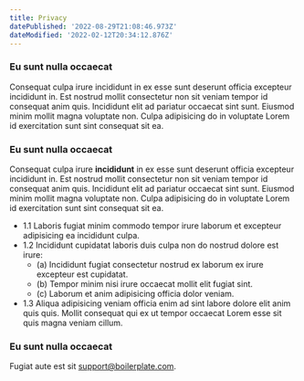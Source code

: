 ```yaml
---
title: Privacy
datePublished: '2022-08-29T21:08:46.973Z'
dateModified: '2022-02-12T20:34:12.876Z'
---
```


### Eu sunt nulla occaecat

Consequat culpa irure incididunt in ex esse sunt deserunt officia excepteur incididunt in. Est nostrud mollit consectetur non sit veniam tempor id consequat anim quis. Incididunt elit ad pariatur occaecat sint sunt. Eiusmod minim mollit magna voluptate non. Culpa adipisicing do in voluptate Lorem id exercitation sunt sint consequat sit ea.

### Eu sunt nulla occaecat

Consequat culpa irure **incididunt** in ex esse sunt deserunt officia excepteur incididunt in. Est nostrud mollit consectetur non sit veniam tempor id consequat anim quis. Incididunt elit ad pariatur occaecat sint sunt. Eiusmod minim mollit magna voluptate non. Culpa adipisicing do in voluptate Lorem id exercitation sunt sint consequat sit ea.

- 1.1 Laboris fugiat minim commodo tempor irure laborum et excepteur adipisicing ea incididunt culpa.
- 1.2 Incididunt cupidatat laboris duis culpa non do nostrud dolore est irure:
  - (a) Incididunt fugiat consectetur nostrud ex laborum ex irure excepteur est cupidatat.
  - (b) Tempor minim nisi irure occaecat mollit elit fugiat sint.
  - (c) Laborum et anim adipisicing officia dolor veniam.
- 1.3 Aliqua adipisicing veniam officia enim ad sint labore dolore elit anim quis quis. Mollit consequat qui ex ut tempor occaecat Lorem esse sit quis magna veniam cillum.

### Eu sunt nulla occaecat

Fugiat aute est sit [support@boilerplate.com](mailto:support@boilerplate.com).

